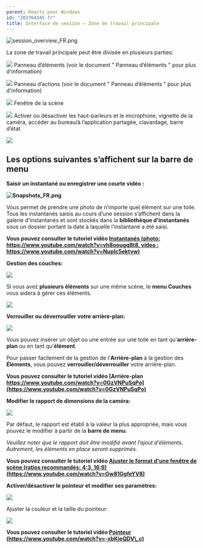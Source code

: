 ```yaml
---
parent: Reacts pour Windows
id: "202764345-fr"
title: Interface de session – Zone de travail principale
---
```

![session_overview_FR.png](@assets/attachments/8095681259165.png)

 La zone de travail principale peut être divisée en plusieurs parties:

![](@assets/attachments/one.png) Panneau d’éléments (voir le document " Panneau d’éléments " pour plus d'information)

![](@assets/attachments/two.png) Panneau d’actions (voir le document " Panneau d’éléments " pour plus d'information)

![](@assets/attachments/three.png) Fenêtre de la scène

![](@assets/attachments/four.png) Activer ou désactiver les haut-parleurs et le microphone, vignette de la caméra, accéder au bureau/à l’application partagée, clavardage, barre d’état

![](@assets/attachments/session_interface-2.png)

**Les options suivantes s’affichent sur la barre de menu**
----------------------------------------------------------

 ****Saisir un instantané ou enregistrer une courte vidéo :****

**![Snapshots_FR.png](@assets/attachments/Snapshots_FR.png)**

Vous permet de prendre une photo de n’importe quel élément sur une toile. Tous les instantanés saisis au cours d’une session s’affichent dans la galerie d’instantanés et sont stockés dans la **bibliothèque d’instantanés** sous un dossier portant la date à laquelle l’instantané a été saisi.

**Vous pouvez consulter le tutoriel vidéo [Instantanés (photo: https://www.youtube.com/watch?v=vh8oougq8t8, video : https://www.youtube.com/watch?v=NupIc5ektvw)](https://www.youtube.com/watch?v=vh8oougq8t8)**

**Gestion des couches:**

**![](@assets/attachments/session_interface-3.png)**

Si vous avez **plusieurs éléments** sur une même scène, le **menu Couches** vous aidera à gérer ces éléments.

![](@assets/attachments/session_interface-4.png)

**Verrouiller ou déverrouiller votre arrière-plan:**

**![](@assets/attachments/session_interface-5.png)**

 Vous pouvez insérer un objet ou une entrée sur une toile en tant qu’**arrière-plan** ou en tant qu’**élément**.

Pour passer facilement de la gestion de l'**Arrière-plan** à la gestion des **Éléments**, vous pouvez **verrouiller/déverrouiller** votre arrière-plan.

 **Vous pouvez consulter le tutoriel vidéo [Arrière-plan https://www.youtube.com/watch?v=0GzVNPuSqPo](https://www.youtube.com/watch?v=0GzVNPuSqPo)**

**Modifier le rapport de dimensions de la caméra:**

**![](@assets/attachments/session_interface-7.png)**

Par défaut, le rapport est établi à la valeur la plus appropriée, mais vous pouvez le modifier à partir de la **barre de menu**.

 _Veuillez noter que le rapport doit être modifié avant l’ajout d’éléments. Autrement, les éléments en place seront supprimés._

**Vous pouvez consulter le tutoriel vidéo [Ajuster le format d'une fenêtre de scène (ratios recommandés: 4:3, 16:9) (https://www.youtube.com/watch?v=Gw81GgfeYV8)](https://www.youtube.com/watch?v=Gw81GgfeYV8)**

**Activer/désactiver le pointeur et modifier ses paramètres:**

![](@assets/attachments/session_interface-8.png)

Ajuster la couleur et la taille du pointeur:

![](@assets/attachments/session_interface-9.png)

**Vous pouvez consulter le tutoriel vidéo [Pointeur (https://www.youtube.com/watch?v=-xbKieQDV\_c)](https://www.youtube.com/watch?v=-xbKieQDV_c)**
